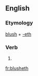 ==English==

===Etymology===
[[blush]] + [[-eth]]

===Verb===
{{en-verb form}}

# {{en-archaic third-person singular of|blush}}

[[fr:blusheth]]